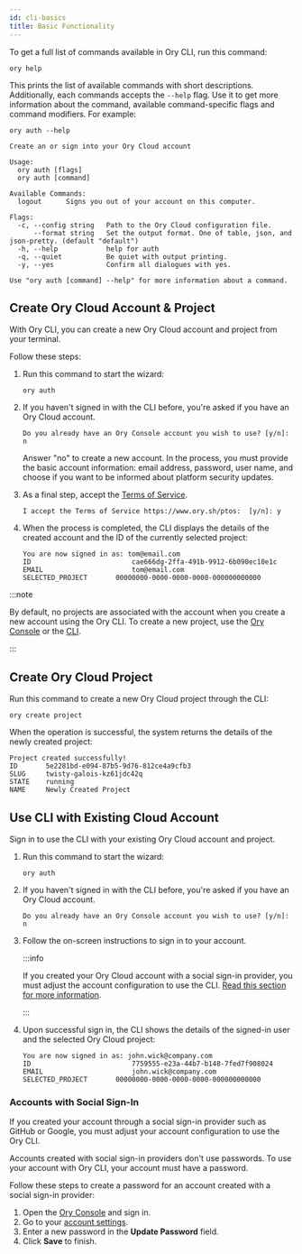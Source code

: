 ```yaml
---
id: cli-basics
title: Basic Functionality
---
```


To get a full list of commands available in Ory CLI, run this command:

```shell
ory help
```

This prints the list of available commands with short descriptions.
Additionally, each commands accepts the `--help` flag. Use it to get more
information about the command, available command-specific flags and command
modifiers. For example:

```shell
ory auth --help

Create an or sign into your Ory Cloud account

Usage:
  ory auth [flags]
  ory auth [command]

Available Commands:
  logout      Signs you out of your account on this computer.

Flags:
  -c, --config string   Path to the Ory Cloud configuration file.
      --format string   Set the output format. One of table, json, and json-pretty. (default "default")
  -h, --help            help for auth
  -q, --quiet           Be quiet with output printing.
  -y, --yes             Confirm all dialogues with yes.

Use "ory auth [command] --help" for more information about a command.
```

## Create Ory Cloud Account & Project

With Ory CLI, you can create a new Ory Cloud account and project from your
terminal.

Follow these steps:

1. Run this command to start the wizard:

   ```shell
   ory auth
   ```

2. If you haven't signed in with the CLI before, you're asked if you have an Ory
   Cloud account.

   ```shell
   Do you already have an Ory Console account you wish to use? [y/n]: n
   ```

   Answer "no" to create a new account. In the process, you must provide the
   basic account information: email address, password, user name, and choose if
   you want to be informed about platform security updates.

3. As a final step, accept the [Terms of Service](https://www.ory.sh/ptos).

   ```shell
   I accept the Terms of Service https://www.ory.sh/ptos:  [y/n]: y
   ```

4. When the process is completed, the CLI displays the details of the created account and
the ID of the currently selected project:

   ```text
   You are now signed in as: tom@email.com
   ID			              cae666dg-2ffa-491b-9912-6b090ec10e1c
   EMAIL			          tom@email.com
   SELECTED_PROJECT	      00000000-0000-0000-0000-000000000000
   ```

:::note

By default, no projects are associated with the account when you create a new
account using the Ory CLI. To create a new project, use the [Ory Console](https://console.ory.sh/) or the
[CLI](#create-ory-cloud-project). 

:::

## Create Ory Cloud Project

Run this command to create a new Ory Cloud project through the CLI: 

```shell
ory create project
```

When the operation is successful, the system returns the details of the newly 
created project: 

```text
Project created successfully!
ID	     5e2281bd-e094-87b5-9d76-812ce4a9cfb3
SLUG	 twisty-galois-kz61jdc42q
STATE	 running
NAME	 Newly Created Project
```



## Use CLI with Existing Cloud Account

Sign in to use the CLI with your existing Ory Cloud account and project.

1. Run this command to start the wizard:

   ```shell
   ory auth
   ```

2. If you haven't signed in with the CLI before, you're asked if you have an Ory
   Cloud account.

   ```shell
   Do you already have an Ory Console account you wish to use? [y/n]: n
   ```

3. Follow the on-screen instructions to sign in to your account.

   :::info

   If you created your Ory Cloud account with a social sign-in provider, you
   must adjust the account configuration to use the CLI.
   [Read this section for more information](#accounts-with-social-sign-in).

   :::

4. Upon successful sign in, the CLI shows the details of the signed-in user and
   the selected Ory Cloud project:

   ```text
   You are now signed in as: john.wick@company.com
   ID			              7759555-e23a-44b7-b148-7fed7f908024
   EMAIL			          john.wick@company.com
   SELECTED_PROJECT	      00000000-0000-0000-0000-000000000000
   ```

### Accounts with Social Sign-In

If you created your account through a social sign-in provider such as GitHub or
Google, you must adjust your account configuration to use the Ory CLI.

Accounts created with social sign-in providers don't use passwords. To use your
account with Ory CLI, your account must have a password.

Follow these steps to create a password for an account created with a social
sign-in provider:

1. Open the [Ory Console](https://console.ory.sh/) and sign in.
2. Go to your [account settings](https://console.ory.sh/settings).
3. Enter a new password in the **Update Password** field.
4. Click **Save** to finish.
